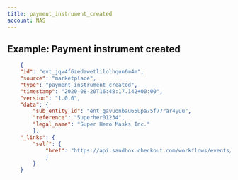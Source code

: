 ```yaml
---
title: payment_instrument_created
account: NAS
---
```


## Example: Payment instrument created

```json
    {
    "id": "evt_jqv4f6zedawetlilolhqun6m4m",
    "source": "marketplace",
    "type": "payment_instrument_created",
    "timestamp": "2020-08-20T16:48:17.142+00:00",
    "version": "1.0.0",
    "data": {
        "sub_entity_id": "ent_gavuonbau65upa75f77rar4yuu",
        "reference": "5uperher01234",
        "legal_name": "Super Hero Masks Inc."
        },
    "_links": {
        "self": {
            "href": "https://api.sandbox.checkout.com/workflows/events/evt_jqv4f6zedawetlilolhqun6m4m"
            }
        }
    }
```
